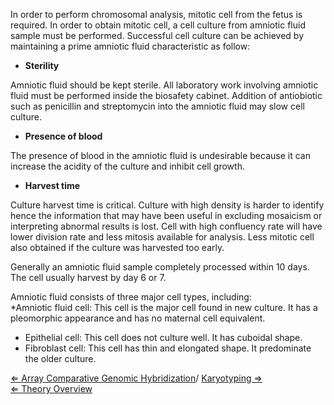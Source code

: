 In order to perform chromosomal analysis, mitotic cell from the fetus is required. In order to obtain mitotic cell, a cell culture from amniotic fluid sample must be performed. Successful cell culture can be achieved by maintaining a prime amniotic fluid characteristic as follow:<br>

*'''Sterility'''<br>
Amniotic fluid should be kept sterile. All laboratory work involving amniotic fluid must be performed inside the biosafety cabinet. Addition of antiobiotic such as penicillin and streptomycin into the amniotic fluid may slow cell culture. <br>

*'''Presence of blood'''<br>
The presence of blood in the amniotic fluid is undesirable because it can increase the acidity of the culture and inhibit cell growth.<br>

*'''Harvest time'''<br>
Culture harvest time is critical. Culture with high density is harder to identify hence the information that may have been useful in excluding mosaicism or interpreting abnormal results is lost. Cell with high confluency rate will have lower division rate and less mitosis available for analysis. Less mitotic cell also obtained if the culture was harvested too early. <br>


Generally an amniotic fluid sample completely processed within 10 days. The cell usually harvest by day 6 or 7. 


Amniotic fluid consists of three major cell types, including:<br>
*Amniotic fluid cell: This cell is the major cell found in new culture. It has a pleomorphic appearance and has no maternal cell equivalent.
*Epithelial cell: This cell does not culture well. It has cuboidal shape. 
*Fibroblast cell: This cell has thin and elongated shape. It predominate the older culture.


[[Array Comparative Genomic Hybridization| &lArr; Array Comparative Genomic Hybridization]]/ [[Karyotyping| Karyotyping &rArr;]]<br>
[[Cytogenetics| &lArr; Theory Overview]]